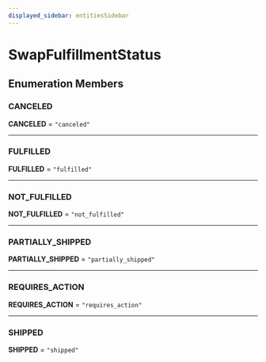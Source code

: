 ```yaml
---
displayed_sidebar: entitiesSidebar
---
```



# SwapFulfillmentStatus

## Enumeration Members

### CANCELED

 **CANCELED** = ``"canceled"``

___

### FULFILLED

 **FULFILLED** = ``"fulfilled"``

___

### NOT\_FULFILLED

 **NOT\_FULFILLED** = ``"not_fulfilled"``

___

### PARTIALLY\_SHIPPED

 **PARTIALLY\_SHIPPED** = ``"partially_shipped"``

___

### REQUIRES\_ACTION

 **REQUIRES\_ACTION** = ``"requires_action"``

___

### SHIPPED

 **SHIPPED** = ``"shipped"``
